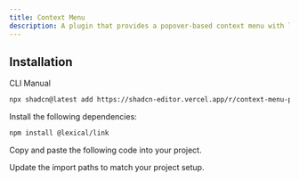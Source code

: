 ```yaml
---
title: Context Menu
description: A plugin that provides a popover-based context menu with link support.
---
```


<ComponentPreview
  name="context-menu-plugin-demo"
  className="[&_.preview>[data-orientation=vertical]]:sm:max-w-[70%]"
  description="A plugin that provides a popover-based context menu with link support."
/>

## Installation

<Tabs defaultValue="cli">

<TabsList>
  <TabsTrigger value="cli">CLI</TabsTrigger>
  <TabsTrigger value="manual">Manual</TabsTrigger>
</TabsList>

<TabsContent value="cli">

```bash
npx shadcn@latest add https://shadcn-editor.vercel.app/r/context-menu-plugin.json
```

</TabsContent>

<TabsContent value="manual">

<Steps>

<Step>Install the following dependencies:</Step>

```bash
npm install @lexical/link
```

<Step>Copy and paste the following code into your project.</Step>

<ComponentSource name="context-menu-plugin" />

<Step>Update the import paths to match your project setup.</Step>

</Steps>

</TabsContent>

</Tabs>
